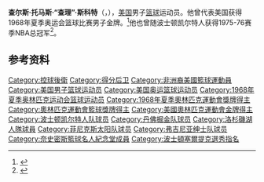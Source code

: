 {{NoteTA|G1=Sports}}
{{Otheruses|other=名为查尔斯·斯科特的其他人物|查尔斯·斯科特}}

'''查尔斯·托马斯·“查理”·斯科特'''（{{lang-en|Charles Thomas "Charlie" Scott}}，{{bd|1948年|12月15日||}}），[[美国|美国]]男子[[篮球|篮球]]运动员。他曾代表美国获得1968年夏季奥运会篮球比赛男子金牌。<ref>{{Cite web|title=Charles SCOTT|url=https://www.olympic.org/charles-scott|accessdate=2021-04-08|work=International Olympic Committee}}</ref>他也曾随波士顿凯尔特人获得1975-76赛季NBA总冠军<ref>{{cite web|url=https://www.basketball-reference.com/players/s/scottch01.html|title=Charlie Scott|work=Basketball Reference|accessdate=2021-04-09|archive-date=2010-11-24|archive-url=https://web.archive.org/web/20101124073916/http://www.basketball-reference.com/players/s/scottch01.html|dead-url=no}}</ref>。

== 参考资料 ==
{{reflist}}

{{1968年夏季奥运会美国男子篮球阵容}}
{{波士顿凯尔特人1975-76赛季NBA总冠军}}

{{Authority control}}
{{DEFAULTSORT:Scott, Charlie}}
[[Category:控球後衛|Category:控球後衛]]
[[Category:得分后卫|Category:得分后卫]]
[[Category:非洲裔美國籃球運動員|Category:非洲裔美國籃球運動員]]
[[Category:美国男子篮球运动员|Category:美国男子篮球运动员]]
[[Category:美国奥运篮球运动员|Category:美国奥运篮球运动员]]
[[Category:1968年夏季奥林匹克运动会篮球运动员|Category:1968年夏季奥林匹克运动会篮球运动员]]
[[Category:1968年夏季奧林匹克運動會獎牌得主|Category:1968年夏季奧林匹克運動會獎牌得主]]
[[Category:奧林匹克運動會籃球獎牌得主|Category:奧林匹克運動會籃球獎牌得主]]
[[Category:美國奧林匹克運動會金牌得主|Category:美國奧林匹克運動會金牌得主]]
[[Category:波士顿凯尔特人队球员|Category:波士顿凯尔特人队球员]]
[[Category:丹佛掘金队球员|Category:丹佛掘金队球员]]
[[Category:洛杉磯湖人隊球員|Category:洛杉磯湖人隊球員]]
[[Category:菲尼克斯太阳队球员|Category:菲尼克斯太阳队球员]]
[[Category:弗吉尼亚绅士队球员|Category:弗吉尼亚绅士队球员]]
[[Category:奈史密斯籃球名人紀念堂成員|Category:奈史密斯籃球名人紀念堂成員]]
[[Category:波士頓塞爾提克選秀指名|Category:波士頓塞爾提克選秀指名]]